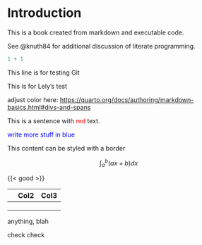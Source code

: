 # Introduction

This is a book created from markdown and executable code.

See @knuth84 for additional discussion of literate programming.

```r
1 + 1
```

This line is for testing Git

This is for Lely's test

adjust color here: [https://quarto.org/docs/authoring/markdown-basics.html#divs-and-spans](URL)

This is a sentence with [red]{style="color: red;"} text.

[write more stuff in blue]{style="color: blue;"}

::: border
This content can be styled with a border
:::

$$\int^{b}_{a} (ax+b) dx$$

{{< good >}}

|     | Col2 | Col3 |
|-----|------|------|
|     |      |      |
|     |      |      |
|     |      |      |

anything, blah

check check
